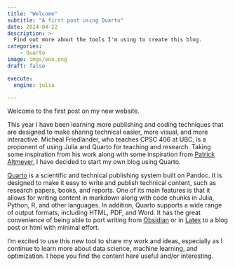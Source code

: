 ```yaml
---
title: "Welcome"
subtitle: "A first post using Quarto"
date: 2024-04-22
description: >-
  Find out more about the tools I'm using to create this blog.
categories:
    - Quarto
image: imgs/one.png
draft: false

execute:
  engine: julia

---
```


Welcome to the first post on my new website.

This year I have been learning more publishing and coding techniques that are designed to make sharing technical easier, more visual, and more interactive. Micheal Friedlander, who teaches CPSC 406 at UBC, is a proponent of using Julia and Quarto for teaching and research. Taking some inspiration from his work along with some inspiration from [Patrick Altmeyer](https://www.paltmeyer.com/blog/), I have decided to start my own blog using Quarto.

[Quarto](https://quarto.org/) is a scientific and technical publishing system built on Pandoc. It is designed to make it easy to write and publish technical content, such as research papers, books, and reports. One of its main features is that it allows for writing content in markdown along with code chunks in Julia, Python, R, and other languages. In addition, Quarto supports a wide range of output formats, including HTML, PDF, and Word. It has the great convenience of being able to port writing from [Obsidian](https://obsidian.md/) or in [Latex](https://www.latex-project.org/) to a blog post or html with minimal effort.

I'm excited to use this new tool to share my work and ideas, especially as I continue to learn more about data science, machine learning, and optimization. I hope you find the content here useful and/or interesting.
